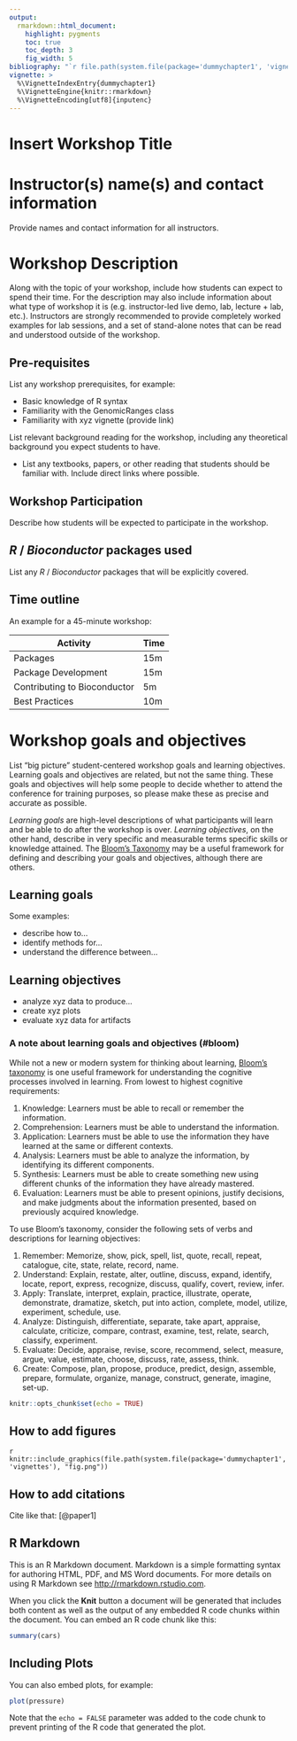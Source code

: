 ```yaml
---
output:
  rmarkdown::html_document:
    highlight: pygments
    toc: true
    toc_depth: 3
    fig_width: 5
bibliography: "`r file.path(system.file(package='dummychapter1', 'vignettes'), 'bibliography.bib')`"
vignette: >
  %\VignetteIndexEntry{dummychapter1}
  %\VignetteEngine{knitr::rmarkdown}
  %\VignetteEncoding[utf8]{inputenc}
---
```

# Insert Workshop Title

# Instructor(s) name(s) and contact information

Provide names and contact information for all instructors.

# Workshop Description

Along with the topic of your workshop, include how students can expect
to spend their time. For the description may also include information
about what type of workshop it is (e.g. instructor-led live demo, lab,
lecture + lab, etc.). Instructors are strongly recommended to provide
completely worked examples for lab sessions, and a set of stand-alone
notes that can be read and understood outside of the workshop.

## Pre-requisites

List any workshop prerequisites, for example:

* Basic knowledge of R syntax
* Familiarity with the GenomicRanges class
* Familiarity with xyz vignette (provide link)

List relevant background reading for the workshop, including any
theoretical background you expect students to have.

* List any textbooks, papers, or other reading that students should be
  familiar with. Include direct links where possible.

## Workshop Participation

Describe how students will be expected to participate in the workshop.

## _R_ / _Bioconductor_ packages used

List any _R_ / _Bioconductor_ packages that will be explicitly covered.

## Time outline

An example for a 45-minute workshop:

| Activity                     | Time |
|------------------------------|------|
| Packages                     | 15m  |
| Package Development          | 15m  |
| Contributing to Bioconductor | 5m   |
| Best Practices               | 10m  |

# Workshop goals and objectives

List "big picture" student-centered workshop goals and learning
objectives. Learning goals and objectives are related, but not the
same thing. These goals and objectives will help some people to decide
whether to attend the conference for training purposes, so please make
these as precise and accurate as possible.

*Learning goals* are high-level descriptions of what
participants will learn and be able to do after the workshop is
over. *Learning objectives*, on the other hand, describe in very
specific and measurable terms specific skills or knowledge
attained. The [Bloom's Taxonomy](#bloom) may be a useful framework
for defining and describing your goals and objectives, although there
are others.

## Learning goals

Some examples:

* describe how to...
* identify methods for...
* understand the difference between...

## Learning objectives

* analyze xyz data to produce...
* create xyz plots
* evaluate xyz data for artifacts

### A note about learning goals and objectives (#bloom)

While not a new or modern system for thinking about learning,
[Bloom's taxonomy][1] is one useful framework for understanding the
cognitive processes involved in learning. From lowest to highest
cognitive requirements:

1. Knowledge: Learners must be able to recall or remember the
   information.
2. Comprehension: Learners must be able to understand the information.
3. Application: Learners must be able to use the information they have
   learned at the same or different contexts.
4. Analysis: Learners must be able to analyze the information, by
   identifying its different components.
5. Synthesis: Learners must be able to create something new using
   different chunks of the information they have already mastered.
6. Evaluation: Learners must be able to present opinions, justify
   decisions, and make judgments about the information presented,
   based on previously acquired knowledge.

To use Bloom's taxonomy, consider the following sets of verbs and
descriptions for learning objectives:

1. Remember: Memorize, show, pick, spell, list, quote, recall, repeat,
   catalogue, cite, state, relate, record, name.
2. Understand: Explain, restate, alter, outline, discuss, expand,
   identify, locate, report, express, recognize, discuss, qualify,
   covert, review, infer.
3. Apply: Translate, interpret, explain, practice, illustrate,
   operate, demonstrate, dramatize, sketch, put into action, complete,
   model, utilize, experiment, schedule, use.
4. Analyze: Distinguish, differentiate, separate, take apart,
   appraise, calculate, criticize, compare, contrast, examine, test,
   relate, search, classify, experiment.
5. Evaluate: Decide, appraise, revise, score, recommend, select,
   measure, argue, value, estimate, choose, discuss, rate, assess,
   think.
6. Create: Compose, plan, propose, produce, predict, design, assemble,
   prepare, formulate, organize, manage, construct, generate, imagine,
   set-up.

[1]: https://cft.vanderbilt.edu/guides-sub-pages/blooms-taxonomy/ "Bloom's Taxonomy"

```r
knitr::opts_chunk$set(echo = TRUE)
```

## How to add figures

`r knitr::include_graphics(file.path(system.file(package='dummychapter1', 'vignettes'), "fig.png"))`

## How to add citations

Cite like that: [@paper1]

## R Markdown

This is an R Markdown document. Markdown is a simple formatting syntax for authoring HTML, PDF, and MS Word documents. For more details on using R Markdown see <http://rmarkdown.rstudio.com>.

When you click the **Knit** button a document will be generated that includes both content as well as the output of any embedded R code chunks within the document. You can embed an R code chunk like this:

```r
summary(cars)
```

## Including Plots

You can also embed plots, for example:

```r
plot(pressure)
```

Note that the `echo = FALSE` parameter was added to the code chunk to prevent printing of the R code that generated the plot.
